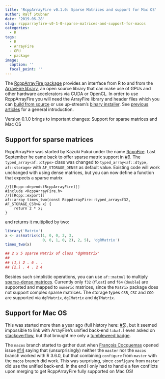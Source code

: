 ```yaml
---
title: 'RcppArrayFire v0.1.0: Sparse Matrices and support for Mac OS'
author: Ralf Stubner
date: '2019-06-28'
slug: rcpparrayfire-v0-1-0-sparse-matrices-and-support-for-macos
categories:
  - R
tags:
  - R
  - ArrayFire
  - GPU
  - package
image:
  caption: ''
  focal_point: ''
---
```


The [RcppArrayFire package](http://www.daqana.org/rcpparrayfire/) provides an
interface from R to and from the [ArrayFire library](http://www.arrayfire.com/),
an open source library that can make use of GPUs and other hardware accelerators
via CUDA or OpenCL. In order to use RcppArrayFire you will need the ArrayFire
library and header files which you can [build from source](https://github.com/arrayfire/arrayfire)
or use up-stream's [binary installer](http://arrayfire.org/docs/installing.htm).
See [previous](https://blog.daqana.com/en/rcpparrayfire-0-0-2_en/) [articles](http://gallery.rcpp.org/articles/introducing-rcpparrayfire/) for a general introduction.

Version 0.1.0 brings to important changes: Support for sparse matrices and Mac OS

## Support for sparse matrices

RcppArrayFire was started by Kazuki Fukui under the name [RcppFire](https://github.com/kafku/RcppFire). 
Last September he came back to offer sparse matrix support in
[#9](https://github.com/daqana/rcpparrayfire/pull/9). The `typed_array<af::dtype>`
class was changed to `typed_array<af::dtype, af::storage>` with `AF_STORAGE_DENSE`
as default value. Existing code will work unchanged with using dense matrices, but you
can now define a function that expects a sparse matrix 

```Rcpp
//[[Rcpp::depends(RcppArrayFire)]]
#include <RcppArrayFire.h>
//[[Rcpp::export]]
af::array times_two(const RcppArrayFire::typed_array<f32, AF_STORAGE_CSR>& x) {
    return 2 * x;
}
```

and returns it multiplied by two:

```r
library('Matrix')
x <- as(matrix(c(1, 0, 0, 2, 3,
                 0, 0, 1, 0, 2), 2, 5), 'dgRMatrix')
times_two(x)

## 2 x 5 sparse Matrix of class "dgRMatrix"
##               
## [1,] 2 . 6 . .
## [2,] . 4 . 2 4
```

Besides such simplistic operations, you can use `af::matmul` to multiply
[sparse-dense matrices](http://arrayfire.org/docs/group__sparse__func.htm).
Currently only `f32` (`float`) and `f64` (`double`) are supported and mapped to
`numeric` matrices, since the `Matrix` package does not support complex sparse
matrices. The storage types `CSR`, `CSC` and `COO` are supported via `dgRMatrix`,
`dgCMatrix` and `dgTMatrix`.


## Support for Mac OS 

This was started more than a year ago (full history here: 
[#5](https://github.com/daqana/rcpparrayfire/pull/5)), but it seemed impossible
to link with ArrayFire's unified back-end `libaf`. I even asked on
[stackoverflow](https://stackoverflow.com/q/48705490/8416610), but
that brought me only a [tumbleweed badge](https://stackoverflow.com/help/badges/63/tumbleweed?userid=8416610).

The `macos` branch started to gather dust when [François Cocquemas](https://github.com/fcocquemas)
opened issue [#14](https://github.com/daqana/rcpparrayfire/issues/14) saying that (unsurprisingly)
neither the `master` nor the `macos` branch worked with R 3.6.0, but that combining `configure`
from `master` with the `macos` branch did work. This was surprising, since  `configure`
from `master` did use the unified back-end. In the end I only had to handle a few conflicts
upon merging to get RcppArrayFire fully supported on Mac OS!
